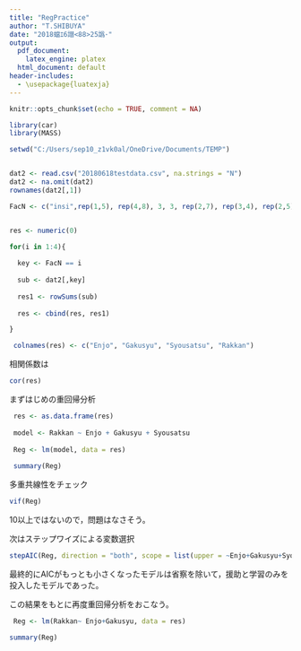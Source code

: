 ```yaml
---
title: "RegPractice"
author: "T.SHIBUYA"
date: "2018蟷ｴ6譛<88>25譌･"
output:
  pdf_document:
    latex_engine: platex 
  html_document: default
header-includes:
  - \usepackage{luatexja}
---
```


```r

knitr::opts_chunk$set(echo = TRUE, comment = NA)

library(car)
library(MASS)

setwd("C:/Users/sep10_z1vk0al/OneDrive/Documents/TEMP")


dat2 <- read.csv("20180618testdata.csv", na.strings = "N")
dat2 <- na.omit(dat2)
rownames(dat2[,1])

FacN <- c("insi",rep(1,5), rep(4,8), 3, 3, rep(2,7), rep(3,4), rep(2,5), rep(3,5),2,rep(1,7), 2)


res <- numeric(0)

for(i in 1:4){
  
  key <- FacN == i
  
  sub <- dat2[,key]
  
  res1 <- rowSums(sub)
  
  res <- cbind(res, res1)

}

 colnames(res) <- c("Enjo", "Gakusyu", "Syousatsu", "Rakkan")

```

相関係数は

```r
cor(res)
```
  
まずはじめの重回帰分析
  
```r
 res <- as.data.frame(res)
 
 model <- Rakkan ~ Enjo + Gakusyu + Syousatsu
 
 Reg <- lm(model, data = res)
 
 summary(Reg)
```


多重共線性をチェック
```r
vif(Reg)
```
10以上ではないので，問題はなさそう。  

次はステップワイズによる変数選択
```r
stepAIC(Reg, direction = "both", scope = list(upper = ~Enjo+Gakusyu+Syousatsu, lowwer = ~1))
```
  
最終的にAICがもっとも小さくなったモデルは省察を除いて，援助と学習のみを投入したモデルであった。  

この結果をもとに再度重回帰分析をおこなう。  
```r
 Reg <- lm(Rakkan~ Enjo+Gakusyu, data = res)

summary(Reg)
```

